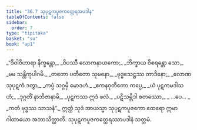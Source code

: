 ```yaml
---
title: "36.7 သုပုဋကပူဇကတ္ထေရအပဒါန"
tableOfContents: false
sidebar:
  order: 7
type: "tipitaka"
basket: "su"
book: "ap1"
---
```



<DynamicBreadcrumb />

<Division number="26" book="ap1" e="ch" v="20" p="327">

<Paragraph number="4007" type="verses" book="ap1">
_“ဒိဝါဝိဟာရာ နိက္ခန္တော,_  
_ဝိပဿီ လောကနာယကော;_  
_ဘိက္ခာယ ဝိစရန္တော သော,_  
_မမ သန္တိကုပါဂမိ._  

</Paragraph>

</Division>
<Division number="27" book="ap1" e="ch" v="20" p="328">

<Paragraph number="4008" type="verses" book="ap1">
_တတော ပတီတော သုမနော,_  
_ဗုဒ္ဓသေဋ္ဌဿ တာဒိနော;_  
_လောဏသုပုဋကံ ဒတွာ,_  
_ကပ္ပံ သဂ္ဂမှိ မောဒဟံ._  

</Paragraph>

</Division>
<Division number="28" book="ap1" e="ch" v="20" p="328">

<Paragraph number="4009" type="verses" book="ap1">
_ဧကနဝုတိတော ကပ္ပေ,_  
_ယံ ပုဋကမဒါသဟံ;_  
_ဒုဂ္ဂတိံ နာဘိဇာနာမိ,_  
_ပုဋကဿ ဣဒံ ဖလံ._  

</Paragraph>

</Division>
<Division number="29" book="ap1" e="ch" v="20" p="328">

<Paragraph number="4010" type="verses" book="ap1">
_ပဋိသမ္ဘိဒါ စတဿော,_  
_ …ပေ… _  
_ကတံ ဗုဒ္ဓဿ သာသနံ”._  

</Paragraph>

<Paragraph number="4011" book="ap1">
ဣတ္ထံ သုဒံ အာယသ္မာ သုပုဋကပူဇကော ထေရော ဣမာ ဂါထာယော အဘာသိတ္ထာတိ.

</Paragraph>
</Division>

<Paragraph number="4012" type="center" book="ap1">
သုပုဋကပူဇကတ္ထေရဿာပဒါနံ သတ္တမံ.
</Paragraph>